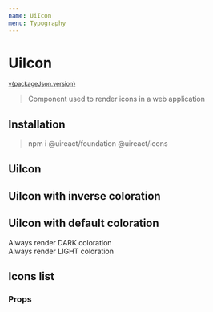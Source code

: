 ```yaml
---
name: UiIcon
menu: Typography
---
```





# UiIcon

<sup>
  <a href="https://github.com/inavac182/ui-react/blob/main/packages/icons/" target="_blank">
    v{packageJson.version}
  </a>
</sup>

> Component used to render icons in a web application

## Installation

> npm i @uireact/foundation @uireact/icons

## UiIcon

<Playground>
  <UiIcon icon="Search" size="xlarge" category="positive" />
</Playground>

## UiIcon with inverse coloration

<Playground>
  <UiIcon icon="Search" size="xlarge" category="tertiary" inverseColoration />
</Playground>

## UiIcon with default coloration

<Playground>
  <UiIcon icon="Search" size="xlarge" category="tertiary" coloration="dark" /> Always render DARK coloration <br />
  <UiIcon icon="Search" size="xlarge" category="tertiary" coloration="light" /> Always render LIGHT coloration
</Playground>

## Icons list

<Playground hideThemeSelector>
  <IconsList />
</Playground>

### Props

<Props of={UiIcon} />
